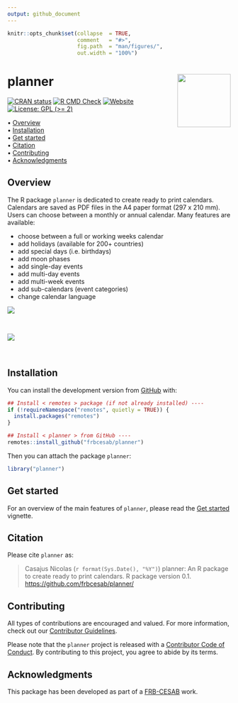 ```yaml
---
output: github_document
---
```


<!-- README.md is generated from README.Rmd. Please edit that file -->


```r
knitr::opts_chunk$set(collapse  = TRUE,
                      comment   = "#>",
                      fig.path  = "man/figures/",
                      out.width = "100%")
```



planner <img src="man/figures/logo.png" align="right" style="float:right; height:120px;"/>
=========================================================

<!-- badges: start -->
[![CRAN status](https://www.r-pkg.org/badges/version/planner)](https://CRAN.R-project.org/package=planner)
[![R CMD Check](https://github.com/frbcesab/planner/actions/workflows/R-CMD-check.yaml/badge.svg)](https://github.com/frbcesab/planner/actions/workflows/R-CMD-check.yaml)
[![Website](https://github.com/frbcesab/planner/actions/workflows/pkgdown.yaml/badge.svg)](https://github.com/frbcesab/planner/actions/workflows/pkgdown.yaml)
[![License: GPL (>= 2)](https://img.shields.io/badge/License-GPL%20%28%3E%3D%202%29-blue.svg)](https://choosealicense.com/licenses/gpl-2.0/)
<!-- badges: end -->



<p align="left">
  • <a href="#overview">Overview</a><br>
  • <a href="#installation">Installation</a><br>
  • <a href="#get-started">Get started</a><br>
  • <a href="#citation">Citation</a><br>
  • <a href="#contributing">Contributing</a><br>
  • <a href="#acknowledgments">Acknowledgments</a>
</p>



## Overview


The R package `planner` is dedicated to create ready to print calendars. Calendars are saved as PDF files in the A4 paper format (297 x 210 mm). Users can choose between a monthly or annual calendar. Many features are available:

- choose between a full or working weeks calendar
- add holidays (available for 200+ countries)
- add special days (i.e. birthdays)
- add moon phases
- add single-day events
- add multi-day events
- add multi-week events
- add sub-calendars (event categories)
- change calendar language

![](vignettes/figures/calendar-demo-12.png)

<br/>

![](vignettes/figures/calendar-demo-14.png)

<br/>



## Installation

You can install the development version from [GitHub](https://github.com/) with:

```r
## Install < remotes > package (if not already installed) ----
if (!requireNamespace("remotes", quietly = TRUE)) {
  install.packages("remotes")
}

## Install < planner > from GitHub ----
remotes::install_github("frbcesab/planner")
```

Then you can attach the package `planner`:

```r
library("planner")
```



## Get started

For an overview of the main features of `planner`, please read the 
[Get started](https://frbcesab.github.io/planner/articles/planner.html)
vignette.



## Citation

Please cite `planner` as: 

> Casajus Nicolas (`r format(Sys.Date(), "%Y")`) planner: An R 
package to create ready to print calendars. R package version 0.1. 
<https://github.com/frbcesab/planner/>



## Contributing

All types of contributions are encouraged and valued. For more information, 
check out our [Contributor Guidelines](https://github.com/frbcesab/planner/blob/main/CONTRIBUTING.md).

Please note that the `planner` project is released with a 
[Contributor Code of Conduct](https://contributor-covenant.org/version/2/1/CODE_OF_CONDUCT.html). 
By contributing to this project, you agree to abide by its terms.



## Acknowledgments

This package has been developed as part of a 
[FRB-CESAB](https://www.fondationbiodiversite.fr/en/about-the-foundation/le-cesab/) work.
